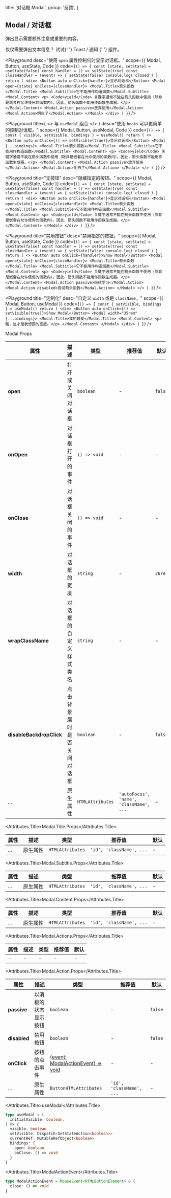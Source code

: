 
  title: '对话框 Modal',
  group: '反馈',
}

## Modal / 对话框

弹出显示需要额外注意或重要的内容。

<Note>
  仅仅需要弹出文本信息？ 试试{' '}
  <NextLink href="/zh-cn/components/toast">
    <Link>Toast / 通知</Link>
  </NextLink>{' '}
  组件。
</Note>

<Playground
  desc="使用 `open` 属性控制何时显示对话框。"
  scope={{ Modal, Button, useState, Code }}
  code={`
() => {
  const [state, setState] = useState(false)
  const handler = () => setState(true)
  const closeHandler = (event) => {
    setState(false)
    console.log('closed')
  }
  return (
    <div>
      <Button auto onClick={handler}>显示对话框</Button>
      <Modal open={state} onClose={closeHandler}>
        <Modal.Title>箭头函数</Modal.Title>
        <Modal.Subtitle>它不能用作构造函数</Modal.Subtitle>
        <Modal.Content>
          <p> <Code>yield</Code> 关键字通常不能在箭头函数中使用（除非是嵌套在允许使用的函数内）。因此，箭头函数不能用作函数生成器。</p>
        </Modal.Content>
        <Modal.Action passive>放弃使用</Modal.Action>
        <Modal.Action>明白了</Modal.Action>
      </Modal>
    </div>
  )
}
`}
/>

<Playground
  title={
    <>
      与&nbsp;<Code>useModal</Code>&nbsp;组合
    </>
  }
  desc="使用 `hooks` 可以更简单的控制对话框。"
  scope={{ Modal, Button, useModal, Code }}
  code={`
() => {
  const { visible, setVisible, bindings } = useModal()
  return (
    <>
      <Button auto onClick={() => setVisible(true)}>显示对话框</Button>
      <Modal {...bindings}>
        <Modal.Title>箭头函数</Modal.Title>
        <Modal.Subtitle>它不能用作构造函数</Modal.Subtitle>
        <Modal.Content>
          <p> <Code>yield</Code> 关键字通常不能在箭头函数中使用（除非是嵌套在允许使用的函数内）。因此，箭头函数不能用作函数生成器。</p>
        </Modal.Content>
        <Modal.Action passive>放弃使用</Modal.Action>
        <Modal.Action>明白了</Modal.Action>
      </Modal>
    </>
  )
}
`}
/>

<Playground
  title="无按钮"
  desc="隐藏指定的按钮。"
  scope={{ Modal, Button, useState, Code }}
  code={`
() => {
  const [state, setState] = useState(false)
  const handler = () => setState(true)
  const closeHandler = (event) => {
    setState(false)
    console.log('closed')
  }
  return (
    <div>
      <Button auto onClick={handler}>显示对话框</Button>
      <Modal open={state} onClose={closeHandler}>
        <Modal.Title>箭头函数</Modal.Title>
        <Modal.Subtitle>它不能用作构造函数</Modal.Subtitle>
        <Modal.Content>
          <p> <Code>yield</Code> 关键字通常不能在箭头函数中使用（除非是嵌套在允许使用的函数内）。因此，箭头函数不能用作函数生成器。</p>
        </Modal.Content>
      </Modal>
    </div>
  )
}
`}
/>

<Playground
  title="禁用按钮"
  desc="禁用指定的按钮。"
  scope={{ Modal, Button, useState, Code }}
  code={`
() => {
  const [state, setState] = useState(false)
  const handler = () => setState(true)
  const closeHandler = (event) => {
    setState(false)
    console.log('closed')
  }
  return (
    <>
      <Button auto onClick={handler}>Show Modal</Button>
      <Modal open={state} onClose={closeHandler}>
        <Modal.Title>箭头函数</Modal.Title>
        <Modal.Subtitle>它不能用作构造函数</Modal.Subtitle>
        <Modal.Content>
          <p> <Code>yield</Code> 关键字通常不能在箭头函数中使用（除非是嵌套在允许使用的函数内）。因此，箭头函数不能用作函数生成器。</p>
        </Modal.Content>
        <Modal.Action passive>继续学习</Modal.Action>
        <Modal.Action disabled>尝试箭头函数</Modal.Action>
      </Modal>
    </>
  )
}
`}
/>

<Playground
  title="定制化"
  desc="自定义 `width` 或是 `className`。"
  scope={{ Modal, Button, useModal }}
  code={`
() => {
  const { setVisible, bindings } = useModal()
  return (
    <div>
      <Button auto onClick={() => setVisible(true)}>Show Modal</Button>
      <Modal width="35rem" {...bindings}>
        <Modal.Title>我的最爱</Modal.Title>
        <Modal.Content>
          <p>酷，这才是我想要的宽度。</p>
        </Modal.Content>
      </Modal>
    </div>
  )
}
`}
/>

<Attributes edit="/pages/zh-cn/components/modal.mdx">
<Attributes.Title>Modal.Props</Attributes.Title>

| 属性                     | 描述                       | 类型             | 推荐值                                  | 默认    |
| ------------------------ | -------------------------- | ---------------- | --------------------------------------- | ------- |
| **open**                 | 打开或关闭对话框           | `boolean`        | -                                       | `false` |
| **onOpen**               | 对话框打开的事件           | `() => void`     | -                                       | -       |
| **onClose**              | 对话框关闭的事件           | `() => void`     | -                                       | -       |
| **width**                | 对话框的宽度               | `string`         | -                                       | `26rem` |
| **wrapClassName**        | 对话框的自定义样式类名     | `string`         | -                                       | -       |
| **disableBackdropClick** | 点击背景层时是否关闭对话框 | `boolean`        | -                                       | `false` |
| ...                      | 原生属性                   | `HTMLAttributes` | `'autoFocus', 'name', 'className', ...` | -       |

<Attributes.Title>Modal.Title.Props</Attributes.Title>

| 属性 | 描述     | 类型             | 推荐值                   | 默认 |
| ---- | -------- | ---------------- | ------------------------ | ---- |
| ...  | 原生属性 | `HTMLAttributes` | `'id', 'className', ...` | -    |

<Attributes.Title>Modal.Subtitle.Props</Attributes.Title>

| 属性 | 描述     | 类型             | 推荐值                   | 默认 |
| ---- | -------- | ---------------- | ------------------------ | ---- |
| ...  | 原生属性 | `HTMLAttributes` | `'id', 'className', ...` | -    |

<Attributes.Title>Modal.Content.Props</Attributes.Title>

| 属性 | 描述     | 类型             | 推荐值                   | 默认 |
| ---- | -------- | ---------------- | ------------------------ | ---- |
| ...  | 原生属性 | `HTMLAttributes` | `'id', 'className', ...` | -    |

<Attributes.Title>Modal.Actions.Props</Attributes.Title>

| 属性 | 描述 | 类型 | 推荐值 | 默认 |
| ---- | ---- | ---- | ------ | ---- |
| -    | -    | -    | -      | -    |

<Attributes.Title>Modal.Action.Props</Attributes.Title>

| 属性         | 描述                 | 类型                                                   | 推荐值                   | 默认    |
| ------------ | -------------------- | ------------------------------------------------------ | ------------------------ | ------- |
| **passive**  | 以消极的状态显示按钮 | `boolean`                                              | -                        | `false` |
| **disabled** | 禁用按钮             | `boolean`                                              | -                        | `false` |
| **onClick**  | 按钮的点击事件       | [(event: ModalActionEvent) => void](#modalactionevent) | -                        | -       |
| ...          | 原生属性             | `ButtonHTMLAttributes`                                 | `'id', 'className', ...` | -       |

<Attributes.Title>useModal</Attributes.Title>

```ts
type useModal = (
  initialVisible: boolean,
) => {
  visible: boolean
  setVisible: Dispatch<SetStateAction<boolean>>
  currentRef: MutableRefObject<boolean>
  bindings: {
    open: boolean
    onClose: () => void
  }
}
```

<Attributes.Title>ModalActionEvent</Attributes.Title>

```ts
type ModalActionEvent = MouseEvent<HTMLButtonElement> & {
  close: () => void
}
```

</Attributes>

